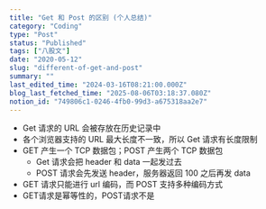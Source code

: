 ```yaml
---
title: "Get 和 Post 的区别 (个人总结)"
category: "Coding"
type: "Post"
status: "Published"
tags: ["八股文"]
date: "2020-05-12"
slug: "different-of-get-and-post"
summary: ""
last_edited_time: "2024-03-16T08:21:00.000Z"
blog_last_fetched_time: "2025-08-06T03:18:37.080Z"
notion_id: "749806c1-0246-4fb0-99d3-a675318aa2e7"
---
```


- Get 请求的 URL 会被存放在历史记录中
- 各个浏览器支持的 URL 最大长度不一致，所以 Get 请求有长度限制
- GET 产生一个 TCP 数据包；POST 产生两个 TCP 数据包
	- Get 请求会把 header 和 data 一起发过去
	- POST 请求会先发送 header，服务器返回 100 之后再发 data
- GET 请求只能进行 url 编码，而 POST 支持多种编码方式
- GET请求是幂等性的，POST请求不是
